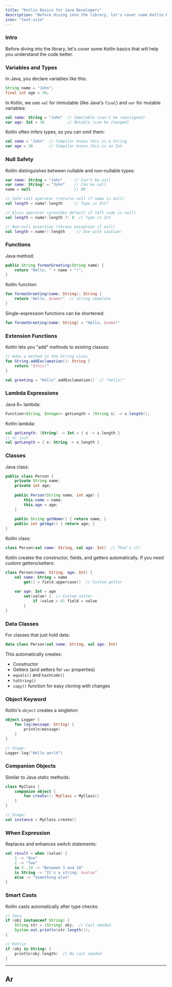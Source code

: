 ```yaml
---
title: "Kotlin Basics for Java Developers"
description: "Before diving into the library, let's cover some Kotlin basics that will help you understand the code better."
icon: "text-size"
---
```


### Intro 

Before diving into the library, let's cover some Kotlin basics that will help you understand the code better.

### Variables and Types

In Java, you declare variables like this:
```java
String name = "John";
final int age = 30;
```

In Kotlin, we use `val` for immutable (like Java's `final`) and `var` for mutable variables:
```kotlin
val name: String = "John"  // Immutable (can't be reassigned)
var age: Int = 30          // Mutable (can be changed)
```

Kotlin often infers types, so you can omit them:
```kotlin
val name = "John"  // Compiler knows this is a String
var age = 30       // Compiler knows this is an Int
```

### Null Safety

Kotlin distinguishes between nullable and non-nullable types:

```kotlin
var name: String = "John"     // Can't be null
var name: String? = "John"    // Can be null
name = null                   // OK

// Safe call operator (returns null if name is null)
val length = name?.length     // Type is Int?

// Elvis operator (provides default if left side is null)
val length = name?.length ?: 0  // Type is Int

// Non-null assertion (throws exception if null)
val length = name!!.length     // Use with caution!
```

### Functions

Java method:
```java
public String formatGreeting(String name) {
    return "Hello, " + name + "!";
}
```

Kotlin function:
```kotlin
fun formatGreeting(name: String): String {
    return "Hello, $name!"  // String template
}
```

Single-expression functions can be shortened:
```kotlin
fun formatGreeting(name: String) = "Hello, $name!"
```

### Extension Functions

Kotlin lets you "add" methods to existing classes:

```kotlin
// Adds a method to the String class
fun String.addExclamation(): String {
    return "$this!"
}

val greeting = "Hello".addExclamation()  // "Hello!"
```

### Lambda Expressions

Java 8+ lambda:
```java
Function<String, Integer> getLength = (String s) -> s.length();
```

Kotlin lambda:
```kotlin
val getLength: (String) -> Int = { s -> s.length }
// or just
val getLength = { s: String -> s.length }
```

### Classes

Java class:
```java
public class Person {
    private String name;
    private int age;
    
    public Person(String name, int age) {
        this.name = name;
        this.age = age;
    }
    
    public String getName() { return name; }
    public int getAge() { return age; }
}
```

Kotlin class:
```kotlin
class Person(val name: String, val age: Int)  // That's it!
```

Kotlin creates the constructor, fields, and getters automatically. If you need custom getters/setters:

```kotlin
class Person(name: String, age: Int) {
    val name: String = name
        get() = field.uppercase()  // Custom getter
    
    var age: Int = age
        set(value) {  // Custom setter
            if (value > 0) field = value
        }
}
```

### Data Classes

For classes that just hold data:

```kotlin
data class Person(val name: String, val age: Int)
```

This automatically creates:
- Constructor
- Getters (and setters for `var` properties)
- `equals()` and `hashCode()`
- `toString()`
- `copy()` function for easy cloning with changes

### Object Keyword

Kotlin's `object` creates a singleton:

```kotlin
object Logger {
    fun log(message: String) {
        println(message)
    }
}

// Usage:
Logger.log("Hello world")
```

### Companion Objects

Similar to Java static methods:

```kotlin
class MyClass {
    companion object {
        fun create(): MyClass = MyClass()
    }
}

// Usage:
val instance = MyClass.create()
```

### When Expression

Replaces and enhances switch statements:

```kotlin
val result = when (value) {
    1 -> "One"
    2 -> "Two"
    in 3..10 -> "Between 3 and 10"
    is String -> "It's a string: $value"
    else -> "Something else"
}
```

### Smart Casts

Kotlin casts automatically after type checks:

```java
// Java
if (obj instanceof String) {
    String str = (String) obj;  // Cast needed
    System.out.println(str.length());
}
```

```kotlin
// Kotlin
if (obj is String) {
    println(obj.length)  // No cast needed
}
```

---

## Ar